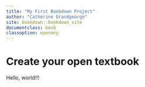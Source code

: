 ```yaml
---
title: "My First Bookdown Project"
author: "Catherine Grandgeorge"
site: bookdown::bookdown_site
documentclass: book
classoption: openany
---
```


# Create your open textbook

Hello, world!!!

